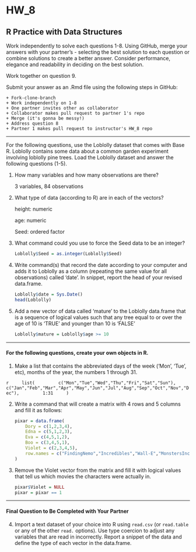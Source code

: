 # HW_8
## R Practice with Data Structures

Work independently to solve each questions 1-8. Using GitHub, merge your answers with your partner's - selecting the best solution to each question or combine solutions to create a better answer.  Consider performance, elegance and readability in deciding on the best solution.

Work together on question 9.

Submit your answer as an .Rmd file using the following steps in GitHub:  

    + Fork-clone-branch 
    + Work independently on 1-8  
    + One partner invites other as collaborator  
    + Collaborator makes pull request to partner 1's repo  
    + Merge (it's gonna be messy!)  
    + Address question 8 
    + Partner 1 makes pull request to instructor's HW_8 repo  

***
For the following questions, use the Loblolly dataset that comes with Base R. Loblolly contains some data about a common garden experiment involving loblolly pine trees. Load the Loblolly dataset and answer the following questions (1-5).

1.  How many variables and how many observations are there?
   
    3 variables, 84 observations

2.  What type of data (according to R) are in each of the vectors?

    height: numeric
    
    age: numeric
    
    Seed: ordered factor

3.  What command could you use to force the Seed data to be an integer?

    ```r
    Loblolly$Seed = as.integer(Loblolly$Seed)
    ```

4.  Write command(s) that record the date according to your computer and
    adds it to Loblolly as a column (repeating the same value for all
    observations) called ‘date’. In snippet, report the head of your
    revised data.frame.
    
    ```r
    Loblolly$date = Sys.Date()
    head(Loblolly)
    ```

5.  Add a new vector of data called ‘mature’ to the Loblolly data.frame
    that is a sequence of logical values such that any tree equal to or
    over the age of 10 is ‘TRUE’ and younger than 10 is ‘FALSE’
    
    ```r
    Loblolly$mature = Loblolly$age >= 10
    ```

------------------------------------------------------------------------
#### For the following questions, create your own objects in R.

1.  Make a list that contains the abbreviated days of the week (‘Mon’,
    ‘Tue’, etc), months of the year, the numbers 1 through 31.
    
```r
    list(
        c("Mon","Tue","Wed","Thu","Fri","Sat","Sun"),
        c("Jan","Feb","Mar","Apr","May","Jun","Jul","Aug","Sep","Oct","Nov","Dec"),
        1:31
    )
    ```


2.  Write a command that will create a matrix with 4 rows and 5 columns
    and fill it as follows:

    ```r
    pixar = data.frame(
        Dory = c(1,2,3,4),
        Edna = c(5,1,2,3),
        Eva = c(4,5,1,2),
        Boo = c(3,4,5,1),
        Violet = c(2,3,4,5),
        row.names = c("FindingNemo","Incredibles","Wall-E","MonstersInc")
    )
    ```


3. Remove the Violet vector from the matrix and fill it with logical values that tell us which movies the characters were actually in.

    ```r
    pixar$Violet = NULL
    pixar = pixar == 1
    ```

***
#### Final Question to Be Completed with Your Partner
4. Import a text dataset of your choice into R using `read.csv` (or `read.table` or any of the other `read.` options). Use type coercion to adjust any variables that are read in incorrectly.  Report a snippet of the data and define the type of each vector in the data.frame.

